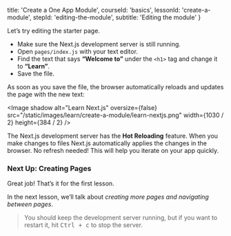 
  title: 'Create a One App Module',
  courseId: 'basics',
  lessonId: 'create-a-module',
  stepId: 'editing-the-module',
  subtitle: 'Editing the module'
}

Let’s try editing the starter page.

- Make sure the Next.js development server is still running.
- Open `pages/index.js` with your text editor.
- Find the text that says **“Welcome to”** under the `<h1>` tag and change it to **“Learn”**.
- Save the file.

As soon as you save the file, the browser automatically reloads and updates the page with the new text:

<Image
  shadow
  alt="Learn Next.js"
  oversize={false}
  src="/static/images/learn/create-a-module/learn-nextjs.png"
  width={1030 / 2}
  height={384 / 2}
/>

The Next.js development server has the **Hot Reloading** feature. When you make changes to files Next.js automatically applies the changes in the browser. No refresh needed! This will help you iterate on your app quickly.

### Next Up: Creating Pages

Great job! That’s it for the first lesson.

In the next lesson, we’ll talk about _creating more pages and navigating between pages_.

> You should keep the development server running, but if you want to restart it, hit <kbd>Ctrl + c</kbd> to stop the server.

